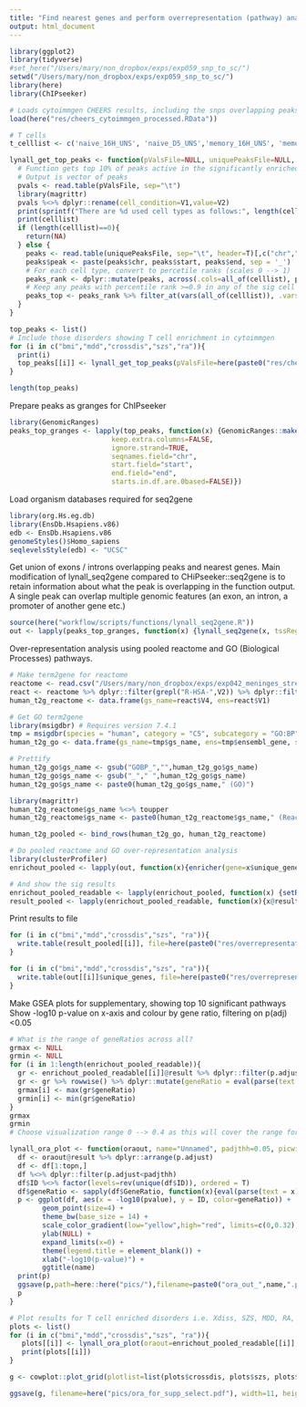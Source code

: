 ```yaml
---
title: "Find nearest genes and perform overrepresentation (pathway) analysis"
output: html_document
---
```


```r
library(ggplot2)
library(tidyverse)
#set_here("/Users/mary/non_dropbox/exps/exp059_snp_to_sc/")
setwd("/Users/mary/non_dropbox/exps/exp059_snp_to_sc/")
library(here)
library(ChIPseeker)

# Loads cytoimmgen CHEERS results, including the snps overlapping peaks 
load(here("res/cheers_cytoimmgen_processed.RData"))

# T cells
t_celllist <- c('naive_16H_UNS', 'naive_D5_UNS','memory_16H_UNS', 'memory_D5_UNS',  'naive_16H_TH0', 'naive_16H_TH1', 'naive_16H_TH2', 'naive_16H_TH17', 'naive_16H_ITREG', 'naive_16H_IL10', 'naive_16H_IL21', 'naive_16H_IL27', 'naive_16H_IFNB', 'naive_16H_TNFA', 'naive_D5_TH0',  'naive_D5_TH1', 'naive_D5_TH2', 'naive_D5_TH17', 'naive_D5_ITREG', 'naive_D5_IL10', 'naive_D5_IL21', 'naive_D5_IL27', 'naive_D5_IFNB', 'naive_D5_TNFA', 'memory_16H_TH0', 'memory_16H_TH1', 'memory_16H_TH2', 'memory_16H_TH17', 'memory_16H_ITREG', 'memory_16H_IL10', 'memory_16H_IL21', 'memory_16H_IL27', 'memory_16H_IFNB', 'memory_16H_TNFA', 'memory_D5_TH0', 'memory_D5_TH1', 'memory_D5_TH2', 'memory_D5_TH17', 'memory_D5_ITREG', 'memory_D5_IL10', 'memory_D5_IL21', 'memory_D5_IL27', 'memory_D5_IFNB', 'memory_D5_TNFA')

lynall_get_top_peaks <- function(pValsFile=NULL, uniquePeaksFile=NULL, celllist=NULL){
  # Function gets top 10% of peaks active in the significantly enriched cell subsets (Bonferroni p<0.05)
  # Output is vector of peaks
  pvals <- read.table(pValsFile, sep="\t")
  library(magrittr)
  pvals %<>% dplyr::rename(cell_condition=V1,value=V2)
  print(sprintf("There are %d used cell types as follows:", length(celllist))) 
  print(celllist)
  if (length(celllist)==0){
    return(NA)
  } else {
    peaks <- read.table(uniquePeaksFile, sep="\t", header=T)[,c("chr","start","end",celllist)]
    peaks$peak <- paste(peaks$chr, peaks$start, peaks$end, sep = '_')
    # For each cell type, convert to percetile ranks (scales 0 --> 1)
    peaks_rank <- dplyr::mutate(peaks, across(.cols=all_of(celllist), percent_rank))
    # Keep any peaks with percentile rank >=0.9 in any of the sig cell types
    peaks_top <- peaks_rank %>% filter_at(vars(all_of(celllist)), .vars_predicate = any_vars(. >= 0.9)) %>% dplyr::arrange(peak)
  }
}

top_peaks <- list()
# Include those disorders showing T cell enrichment in cytoimmgen
for (i in c("bmi","mdd","crossdis","szs","ra")){
  print(i)
  top_peaks[[i]] <- lynall_get_top_peaks(pValsFile=here(paste0("res/cheersout_500/",i,"_cytoimmgen_H3K27ac_disease_enrichment_pValues.txt")), uniquePeaksFile=here(paste0("res/cheersout_500/",i,"_cytoimmgen_H3K27ac_uniquePeaks.txt")), celllist=t_celllist)
}

length(top_peaks)

```

Prepare peaks as granges for ChIPseeker
```r

library(GenomicRanges)
peaks_top_granges <- lapply(top_peaks, function(x) {GenomicRanges::makeGRangesFromDataFrame(x,
                         keep.extra.columns=FALSE,
                         ignore.strand=TRUE,
                         seqnames.field="chr",
                         start.field="start",
                         end.field="end",
                         starts.in.df.are.0based=FALSE)})

```

Load organism databases required for seq2gene
```r

library(org.Hs.eg.db)
library(EnsDb.Hsapiens.v86) 
edb <- EnsDb.Hsapiens.v86
genomeStyles()$Homo_sapiens
seqlevelsStyle(edb) <- "UCSC"

```

Get union of exons / introns overlapping peaks and nearest genes. Main modification of lynall_seq2gene compared to CHiPseeker::seq2gene is to retain information about what the peak is overlapping in the function output. A single peak can overlap multiple genomic features (an exon, an intron, a promoter of another gene etc.)
```r
source(here("workflow/scripts/functions/lynall_seq2gene.R"))
out <- lapply(peaks_top_granges, function(x) {lynall_seq2gene(x, tssRegion = c(-3000, 3000), flankDistance = 10000, TxDb=edb, sameStrand = FALSE)})
```


Over-representation analysis using pooled reactome and GO (Biological Processes) pathways.

```r

# Make term2gene for reactome
reactome <- read.csv("/Users/mary/non_dropbox/exps/exp042_meninges_stress_dropseq/data/raw/reactome_download/Ensembl2Reactome_All_Levels.txt", sep="\t", header=F)
react <- reactome %>% dplyr::filter(grepl("R-HSA-",V2)) %>% dplyr::filter(grepl("ENSG",V1)) 
human_t2g_reactome <- data.frame(gs_name=react$V4, ens=react$V1)

# Get GO term2gene
library(msigdbr) # Requires version 7.4.1
tmp = msigdbr(species = "human", category = "C5", subcategory = "GO:BP")
human_t2g_go <- data.frame(gs_name=tmp$gs_name, ens=tmp$ensembl_gene, symbol=tmp$human_gene_symbol)

# Prettify
human_t2g_go$gs_name <- gsub("GOBP_","",human_t2g_go$gs_name)
human_t2g_go$gs_name <- gsub("_"," ",human_t2g_go$gs_name)
human_t2g_go$gs_name <- paste0(human_t2g_go$gs_name," (GO)")

library(magrittr)
human_t2g_reactome$gs_name %<>% toupper
human_t2g_reactome$gs_name <- paste0(human_t2g_reactome$gs_name," (Reactome)")

human_t2g_pooled <- bind_rows(human_t2g_go, human_t2g_reactome)

# Do pooled reactome and GO over-representation analysis
library(clusterProfiler)
enrichout_pooled <- lapply(out, function(x){enricher(gene=x$unique_genes,minGSSize = 10, maxGSSize = 500, TERM2GENE = human_t2g_pooled)})

# And show the sig results
enrichout_pooled_readable <- lapply(enrichout_pooled, function(x) {setReadable(x, 'org.Hs.eg.db', 'ENSEMBL')})
result_pooled <- lapply(enrichout_pooled_readable, function(x){x@result[x@result$p.adjust<0.05,c("p.adjust", "geneID","Count")]})

```

Print results to file
```r
for (i in c("bmi","mdd","crossdis","szs", "ra")){
  write.table(result_pooled[[i]], file=here(paste0("res/overrepresentation_tcells_",i,".tsv")), row.names = T, quote=F, sep="\t")
}

for (i in c("bmi","mdd","crossdis","szs", "ra")){
  write.table(out[[i]]$unique_genes, file=here(paste0("res/overrepresentation_tcells_uniquegenes_",i,".tsv")), row.names = F, col.names=T, quote=F, sep="\t")
}

```

Make GSEA plots for supplementary, showing top 10 significant pathways
Show -log10 p-value on x-axis and colour by gene ratio, filtering on p(adj)<0.05
```r

# What is the range of geneRatios across all?
grmax <- NULL
grmin <- NULL
for (i in 1:length(enrichout_pooled_readable)){
  gr <- enrichout_pooled_readable[[i]]@result %>% dplyr::filter(p.adjust<0.05) 
  gr <- gr %>% rowwise() %>% dplyr::mutate(geneRatio = eval(parse(text = GeneRatio)))
  grmax[i] <- max(gr$geneRatio)
  grmin[i] <- min(gr$geneRatio)
}
grmax
grmin
# Choose visualization range 0 --> 0.4 as this will cover the range for all disorders

lynall_ora_plot <- function(oraout, name="Unnamed", padjthh=0.05, picwidth=15, topn=10){
  df <- oraout@result %>% dplyr::arrange(p.adjust)
  df <- df[1:topn,]
  df %<>% dplyr::filter(p.adjust<padjthh) 
  df$ID %<>% factor(levels=rev(unique(df$ID)), ordered = T)
  df$geneRatio <- sapply(df$GeneRatio, function(x){eval(parse(text = x))})
  p <- ggplot(df, aes(x = -log10(pvalue), y = ID, color=geneRatio)) + 
        geom_point(size=4) + 
        theme_bw(base_size = 14) +
        scale_color_gradient(low="yellow",high="red", limits=c(0,0.32), breaks=c(0,0.1,0.2,0.3)) +
        ylab(NULL) +
        expand_limits(x=0) +
        theme(legend.title = element_blank()) +
        xlab("-log10(p-value)") +
        ggtitle(name)
  print(p)
  ggsave(p,path=here::here("pics/"),filename=paste0("ora_out_",name,".pdf"),width=picwidth,height=(2+nrow(df)*0.11))
  p
}

# Plot results for T cell enriched disorders i.e. Xdiss, SZS, MDD, RA, BMI. Nil sig for BMI so not shown
plots <- list()
for (i in c("bmi","mdd","crossdis","szs", "ra")){
   plots[[i]] <- lynall_ora_plot(oraout=enrichout_pooled_readable[[i]], name=i, padjthh=0.05, picwidth=10, topn=10)
   print(plots[[i]])
}

g <- cowplot::plot_grid(plotlist=list(plots$crossdis, plots$szs, plots$mdd, plots$ra), ncol=1, align="v", rel_heights=c(1,1,0.45,1))

ggsave(g, filename=here("pics/ora_for_supp_select.pdf"), width=11, height=12)
```


